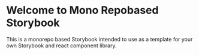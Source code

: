 
<Meta title="Example/Introduction" />

# Welcome to Mono Repobased Storybook

This is a monorepo based Storybook intended to use as a template for your own Storybook and react component library.
